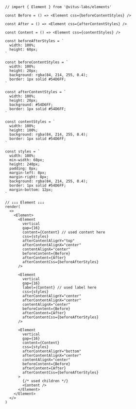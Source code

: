```tsx editor=false
// import { Element } from '@vitus-labs/elements'

const Before = () => <Element css={beforeContentStyles} />

const After = () => <Element css={afterContentStyles} />

const Content = () => <Element css={contentStyles} />

const beforeAfterStyles = `
  width: 100%;
  height: 60px;
`

const beforeContentStyles = `
  width: 100%;
  height: 20px;
  background: rgba(84, 214, 255, 0.4);
  border: 1px solid #54D6FF;
`

const afterContentStyles = `
  width: 100%;
  height: 20px;
  background: #54D6FF;
  border: 1px solid #54D6FF;
`

const contentStyles = `
  width: 100%;
  height: 100%;
  background: rgba(84, 214, 255, 0.4);
  border: 1px solid #54D6FF;
`

const styles = `
  width: 100%;
  min-width: 60px;
  height: 240px;
  padding: 8px;
  margin-left: 8px;
  margin-right: 8px;
  background: rgba(84, 214, 255, 0.4);
  border: 1px solid #54D6FF;
  margin-bottom: 12px;
`

// ↓↓↓ Element ↓↓↓
render(
  <>
    <Element>
      <Element
        vertical
        gap={16}
        content={Content} // used content here
        css={styles}
        afterContentAlignY="top"
        afterContentAlignX="center"
        contentAlignX="center"
        beforeContent={Before}
        afterContent={After}
        afterContentCss={beforeAfterStyles}
      />

      <Element
        vertical
        gap={16}
        label={Content} // used label here
        css={styles}
        afterContentAlignY="center"
        afterContentAlignX="center"
        contentAlignX="center"
        beforeContent={Before}
        afterContent={After}
        afterContentCss={beforeAfterStyles}
      />

      <Element
        vertical
        gap={16}
        content={Content}
        css={styles}
        afterContentAlignY="bottom"
        afterContentAlignX="center"
        contentAlignX="center"
        beforeContent={Before}
        afterContent={After}
        afterContentCss={beforeAfterStyles}
      >
        {/* used children */}
        <Content />
      </Element>
    </Element>
  </>
)
```
